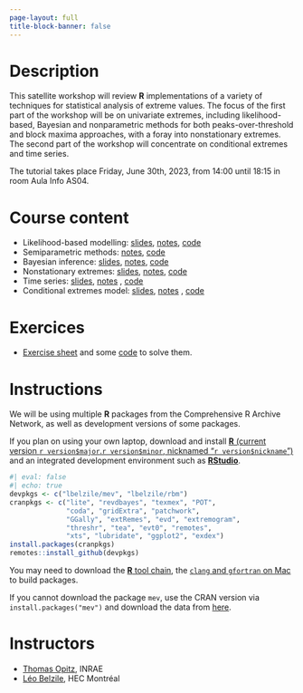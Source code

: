 ```yaml
---
page-layout: full
title-block-banner: false
---
```


# Description

This satellite workshop will review **R** implementations of a variety of techniques for statistical analysis of extreme values. The focus of the first part of the workshop will be on univariate extremes, including likelihood-based, Bayesian and nonparametric methods for both peaks-over-threshold and block maxima approaches, with a foray into nonstationary extremes. The second part of the workshop will concentrate on conditional extremes and time series.

The tutorial takes place Friday, June 30th, 2023, from 14:00 until 18:15 in room Aula Info AS04. 

# Course content

- Likelihood-based modelling: [slides](slides/EVA2023-Rsoftware-likelihood.html), [notes](content/likelihood.qmd), [code](code/EVA2023-Rsoftware-likelihood.R)
- Semiparametric methods: [notes](content/semiparametric.qmd), [code]()
- Bayesian inference: [slides](slides/EVA2023-Rsoftware-bayesian.html), [notes](content/bayesian.qmd), [code](code/EVA2023-Rsoftware-bayesian.R)
- Nonstationary extremes: [slides](slides/EVA2023-Rsoftware-regression.html), [notes](content/regression.qmd), [code](code/EVA2023-Rsoftware-regression.R)
- Time series: [slides](slides/EVA2023-Rsoftware-timeseries.pdf), [notes](content/timeseries.qmd) , [code](code/EVA2023-Rsoftware-timeseries.R)
- Conditional extremes model: [slides](slides/EVA2023-Rsoftware-conditionalextremes.pdf), [notes](content/conditionalextremes.qmd) , [code](code/EVA2023-Rsoftware-conditionalextremes.R)


# Exercices

- [Exercise sheet](exercices/EVA2023-Rsoftware-exercices.pdf) and some [code](exercices/EVA2023-Rsoftware-exercices-sol.R) to solve them.

# Instructions

We will be using multiple **R** packages from the Comprehensive R Archive Network, as well as development versions of some packages.

If you plan on using your own laptop, download and install [**R** (current version `r version$major`.`r version$minor`, nicknamed "`r version$nickname`")](https://cran.r-project.org/) and an integrated development environment such as [**RStudio**](https://www.rstudio.com/products/rstudio/download/#download).

```r
#| eval: false
#| echo: true
devpkgs <- c("lbelzile/mev", "lbelzile/rbm")
cranpkgs <- c("lite", "revdbayes", "texmex", "POT", 
              "coda", "gridExtra", "patchwork",
              "GGally", "extRemes", "evd", "extremogram", 
              "threshr", "tea", "evt0", "remotes",
              "xts", "lubridate", "ggplot2", "exdex")
install.packages(cranpkgs)
remotes::install_github(devpkgs)
```

You may need to download the [**R** tool chain](https://cran.r-project.org/bin/windows/Rtools/), the [`clang` and `gfortran` on Mac](https://cran.r-project.org/bin/macosx/tools/) to build packages.

If you cannot download the package `mev`, use the CRAN version via `install.packages("mev")` and download the data from [here](https://github.com/lbelzile/mev/raw/b153a69044622f7155b3abe71f02a5716565a3de/data/frwind.rda).

# Instructors

- [Thomas Opitz](https://biosp.mathnum.inrae.fr/homepage-thomas-opitz), INRAE
- [Léo Belzile](https://lbelzile.bitbucket.io), HEC Montréal

